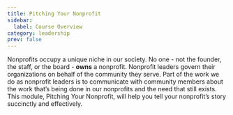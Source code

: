 ```yaml
---
title: Pitching Your Nonprofit
sidebar:
  label: Course Overview
category: leadership
prev: false
---
```

Nonprofits occupy a unique niche in our society. No one - not the founder, the staff, or the board - **owns** a nonprofit. Nonprofit leaders govern their organizations on behalf of the community they serve. Part of the work we do as nonprofit leaders is to communicate with community members about the work that’s being done in our nonprofits and the need that still exists. This module, Pitching Your Nonprofit, will help you tell your nonprofit’s story succinctly and effectively.
